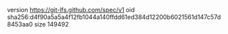 version https://git-lfs.github.com/spec/v1
oid sha256:d4f90a5a5a4f12fb1044a140ffdd61ed384d12200b6021561d147c57d8453aa0
size 149492
